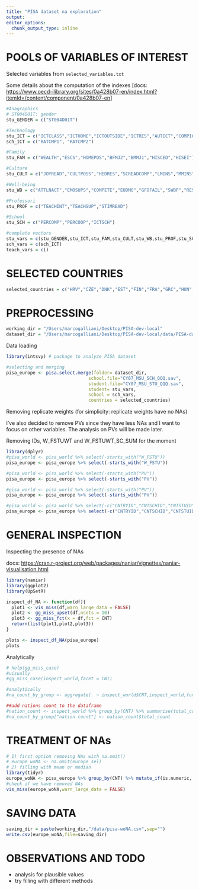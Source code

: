 ```yaml
---
title: "PISA dataset na exploration"
output: 
editor_options: 
  chunk_output_type: inline
---
```


# POOLS OF VARIABLES OF INTEREST

Selected variables from `selected_variables.txt`

Some details about the computation of the indexes [docs: <https://www.oecd-ilibrary.org/sites/0a428b07-en/index.html?itemId=/content/component/0a428b07-en>]

```r
#Anagraphics
# ST004D01T: gender
stu_GENDER = c("ST004D01T")

#Technology
stu_ICT = c("ICTCLASS","ICTHOME","ICTOUTSIDE","ICTRES","AUTICT","COMPICT","INTICT","ENTUSE","HOMESCH","USESCH")
sch_ICT = c("RATCMP1", "RATCMP2")

#Family
stu_FAM = c("WEALTH","ESCS","HOMEPOS","BFMJ2","BMMJ1","HISCED","HISEI")

#Culture
stu_CULT = c("JOYREAD","CULTPOSS","HEDRES","SCREADCOMP","LMINS","MMINS")

#Well-being
stu_WB = c("ATTLNACT","EMOSUPS","COMPETE","EUDMO","GFOFAIL","SWBP","RESILIENCE","BELONG","BEINGBULLIED","PERFEED")

#Professori
stu_PROF = c("TEACHINT","TEACHSUP","STIMREAD")

#School
stu_SCH = c("PERCOMP","PERCOOP","ICTSCH")
```

```r
#complete vectors
stu_vars = c(stu_GENDER,stu_ICT,stu_FAM,stu_CULT,stu_WB,stu_PROF,stu_SCH)
sch_vars = c(sch_ICT)
teach_vars = c()
```

# SELECTED COUNTRIES

```r
selected_countries = c("HRV","CZE","DNK","EST","FIN","FRA","GRC","HUN","IRL","LTU","LUX","POL","SVK","SVN","ESP","SWE")
```

# PREPROCESSING

```r
working_dir = "/Users/marcogalliani/Desktop/PISA-dev-local"
dataset_dir = "/Users/marcogalliani/Desktop/PISA-dev-local/data/PISA-dataset"

```

Data loading

```r
library(intsvy) # package to analyze PISA dataset

#selecting and merging
pisa_europe <- pisa.select.merge(folder= dataset_dir,
                               school.file="CY07_MSU_SCH_QQQ.sav", 
                               student.file="CY07_MSU_STU_QQQ.sav",
                               student= stu_vars,
                               school = sch_vars,
                               countries = selected_countries)    

```

Removing replicate weights (for simplicity: replicate weights have no NAs)

I've also decided to remove PVs since they have less NAs and I want to focus on other variables. The analysis on PVs will be made later.

Removing IDs, W_FSTUWT and W_FSTUWT_SC_SUM for the moment

```r
library(dplyr)
#pisa_world <- pisa_world %>% select(-starts_with("W_FSTU")) 
pisa_europe <- pisa_europe %>% select(-starts_with("W_FSTU")) 

#pisa_world <- pisa_world %>% select(-starts_with("PV")) 
pisa_europe <- pisa_europe %>% select(-starts_with("PV"))

#pisa_world <- pisa_world %>% select(-starts_with("PV")) 
pisa_europe <- pisa_europe %>% select(-starts_with("PV"))

#pisa_world <- pisa_world %>% select(-c("CNTRYID","CNTSCHID","CNTSTUID","BOOKID")) 
pisa_europe <- pisa_europe %>% select(-c("CNTRYID","CNTSCHID","CNTSTUID","BOOKID")) 
```

# GENERAL INSPECTION

Inspecting the presence of NAs

docs: <https://cran.r-project.org/web/packages/naniar/vignettes/naniar-visualisation.html>

```r
library(naniar)
library(ggplot2)
library(UpSetR)

inspect_df_NA <- function(df){
  plot1 <- vis_miss(df,warn_large_data = FALSE)    
  plot2 <- gg_miss_upset(df,nsets = 10)
  plot3 <- gg_miss_fct(x = df,fct = CNT)
  return(list(plot1,plot2,plot3))
}
```

```r
plots <- inspect_df_NA(pisa_europe)
plots
```

Analytically

```r
# help(gg_miss_case)
#visually
#gg_miss_case(inspect_world,facet = CNT)

#analytically
#na_count_by_group <- aggregate(. ~ inspect_world$CNT,inspect_world,function(x) { sum(is.na(x)) },na.action = NULL) 

##add nations count to the dataframe
#nation_count <- inspect_world %>% group_by(CNT) %>% summarise(total_count = n())
#na_count_by_group["nation count"] <- nation_count$total_count
```

# TREATMENT OF NAs

```r
# 1) first option removing NAs with na.omit()
# europe_woNA <- na.omit(europe_sel)
# 2) filling with mean or median
library(tidyr)
europe_woNA <- pisa_europe %>% group_by(CNT) %>% mutate_if(is.numeric, ~replace_na(.,mean(., na.rm = TRUE)))
#check if we have removed NAs
vis_miss(europe_woNA,warn_large_data = FALSE)
```

# SAVING DATA

```r
saving_dir = paste(working_dir,"/data/pisa-woNA.csv",sep="")
write.csv(europe_woNA,file=saving_dir)
```

# OBSERVATIONS AND TODO

-   analysis for plausible values
-   try filling with different methods
